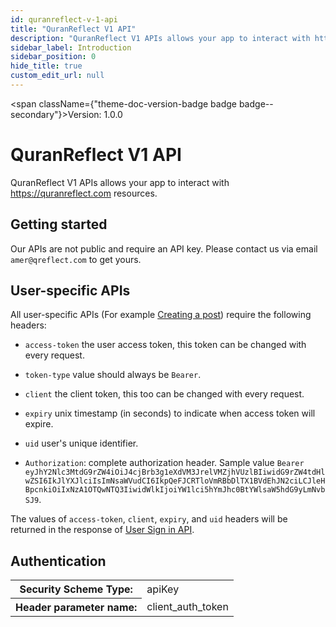 ```yaml
---
id: quranreflect-v-1-api
title: "QuranReflect V1 API"
description: "QuranReflect V1 APIs allows your app to interact with https://quranreflect.com resources."
sidebar_label: Introduction
sidebar_position: 0
hide_title: true
custom_edit_url: null
---
```



<span className={"theme-doc-version-badge badge badge--secondary"}>Version: 1.0.0</span>

# QuranReflect V1 API



QuranReflect V1 APIs allows your app to interact with https://quranreflect.com resources. 

 ## Getting started 

 Our APIs are not public and require an API key. Please contact us via email `amer@qreflect.com` to get yours. 

 ## User-specific APIs  

 All user-specific APIs (For example [Creating a post](/docs/quranreflect_versioned/quranreflect-v-1-api)) require the following headers:  

 - `access-token` the user access token, this token can be changed with every request. 

 - `token-type`  value should always be `Bearer`. 

 - `client` the client token, this too can be changed with every request. 

 - `expiry` unix timestamp (in seconds) to indicate when access token will expire. 

 - `uid` user's unique identifier. 

 - `Authorization`: complete authorization header. Sample value `Bearer eyJhY2Nlc3MtdG9rZW4iOiJ4cjBrb3g1eXdVM3JrelVMZjhVUzlBIiwidG9rZW4tdHlwZSI6IkJlYXJlciIsImNsaWVudCI6IkpQeFJCRTloVmRBbDlTX1BVdEhJN2ciLCJleHBpcnkiOiIxNzA1OTQwNTQ3IiwidWlkIjoiYW1lci5hYmJhc0BtYWlsaW5hdG9yLmNvbSJ9`. 

 The values of `access-token`, `client`, `expiry`, and `uid` headers will be returned in the response of [User Sign in API](/docs/quranreflect_versioned/user-signin).

<div style={{"marginBottom":"2rem"}}><h2 id={"authentication"} style={{"marginBottom":"1rem"}}>Authentication</h2><SchemaTabs className={"openapi-tabs__security-schemes"}><TabItem label={"API Key: apikey"} value={"apikey"}><div><table><tbody><tr><th>Security Scheme Type:</th><td>apiKey</td></tr><tr><th>Header parameter name:</th><td>client_auth_token</td></tr></tbody></table></div></TabItem></SchemaTabs></div>
      